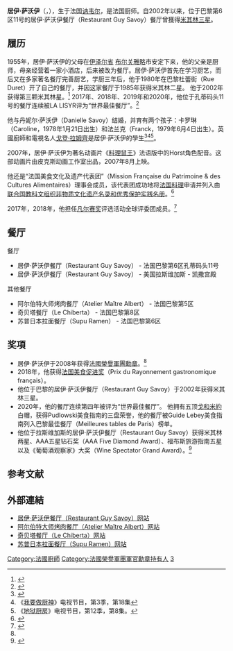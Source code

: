 {{Multiple issues|
{{Undisclosed paid}}
{{Advert|time=2021-08-19T15:32:36+00:00}}
{{Rough translation|time=2021-08-19T15:32:36+00:00}}
}}
{{Infobox chef <!-- for more information see [[:Template:Infobox_chef/doc|:Template:Infobox chef/doc]] -->
| name           = 居伊·萨沃伊<br /><small>{{lang|fr|Guy Savoy}}</small>
| image          = Guy Savoy.jpg
| caption        = 居伊·萨沃伊，2013年8月7日
| birth_date     = {{birth date|1953|07|24|df=yes}}
| birth_place    = {{FRA}}[[讷韦尔|讷韦尔]]
| death_date     =
| death_place    =
| style          =
| education      =
| ratings        = [[米其林指南|米其林星級]] {{Rating|3|3}}
| restaurants    = Restaurant Guy Savoy <small>''(Paris, Las Vegas)''</small><br>Atelier Maître Albert <small>''(Paris)''</small><br>Le Chiberta <small>''(Paris)''</small><br>Supu Ramen <small>''(Paris)''</small>
| prevrests      = 
| television     = 
| awards         = [[法國榮譽軍團勳章|法國榮譽軍團勳章]]軍官勳位
| website        = {{url|www.guysavoy.com}}
}}

'''居伊·萨沃伊'''（{{lang-fr|'''Guy Savoy'''}}，{{bd|1953年|7月24日}}），生于法国[[讷韦尔|讷韦尔]]，是法国厨师。自2002年以来，位于巴黎第6区{{link-fr|孔蒂码头|Quai de Conti}}11号的居伊·萨沃伊餐厅（Restaurant Guy Savoy）餐厅曾獲得[[米其林三星餐廳列表|米其林三星]]。

== 履历 ==
1955年，居伊·萨沃伊的父母在[[伊泽尔省|伊泽尔省]] [[布尔关雅略|布尔关雅略]]市安定下来，他的父亲是厨师，母亲经营着一家小酒店，后来被改为餐厅。居伊·萨沃伊首先在{{le|三胖兄弟餐厅|Troisgros family}}学习厨艺，而后又在多家著名餐厅完善厨艺，学厨三年后，他于1980年在巴黎杜蕾街（Rue Duret）开了自己的餐厅，并因这家餐厅于1985年获得米其林二星。 他于2002年获得第三颗米其林星。<ref name=Starchefs>{{cite web |title=Chef Guy Savoy of Restaurant Guy Savoy - Biography |url=https://www.starchefs.com/cook/chefs/bio/guy-savoy |website=StarChefs.com |accessdate=2021-03-05 |language=en |archive-date=2020-01-26 |archive-url=https://web.archive.org/web/20200126105243/https://www.starchefs.com/cook/chefs/bio/guy-savoy |dead-url=no }}</ref> 2017年、2018年、2019年和2020年，他位于孔蒂码头11号的餐厅连续被LA LISYR评为“世界最佳餐厅”。<ref>{{cite web |url=https://www.laliste.com/zh/laliste/world |title=La Liste |website=La Liste |accessdate=2021-03-05 |language=zh }}</ref>

他与丹妮尔·萨沃伊（Danielle Savoy）结婚，并育有两个孩子：卡罗琳（Caroline，1978年1月21日出生）和法兰克（Franck，1979年6月4日出生）。英國廚師和電視名人[[戈登·拉姆齊|戈登·拉姆齊]]是居伊·萨沃伊的學生<ref>{{cite web |title=Gordon Ramsay |url=http://www.biography.com/people/gordon-ramsay-17169720 |website=biography.com |accessdate=2021-03-05 |language=en |archive-date=2019-03-27 |archive-url=https://web.archive.org/web/20190327114619/https://www.biography.com/people/gordon-ramsay-17169720 |dead-url=no }}</ref><ref>《[[我要做廚神_(美國版)|我要做厨神]]》电视节目，第3季，第18集</ref><ref>《[[地獄廚房_(美國節目)|地狱厨房]]》电视节目，第12季，第8集。</ref>。

2007年，居伊·萨沃伊为著名动画片《[[料理鼠王|料理鼠王]]》法语版中的Horst角色配音。这部动画片由皮克斯动画工作室出品，2007年8月上映。

他还是“法国美食文化及遗产代表团”（Mission Française du Patrimoine & des Cultures Alimentaires）理事会成员，该代表团成功地将[[法國菜|法国料理]]申请并列入由[[联合国教科文组织非物质文化遗产名录和优秀保护实践名册|联合国教科文组织非物质文化遗产名录和优秀保护实践名册]]。<ref>{{Cite web |url=https://repasgastronomiqueunesco.fr/ |title=法国美食文化及遗产代表团（Mission Française du Patrimoine & des Cultures Alimentaires）网站 |access-date=2021-09-23 |archive-date=2019-06-13 |archive-url=https://web.archive.org/web/20190613222656/https://repasgastronomiqueunesco.fr/ |dead-url=no }}</ref>

2017年，2018年，他担任[[凡尔赛奖|凡尔赛奖]]评选活动全球评委团成员。<ref>{{Cite web |url=https://www.prix-versailles.com/zh-jury-2018 |title=凡尔赛奖网站 |access-date=2021-03-05 |archive-date=2021-01-21 |archive-url=https://web.archive.org/web/20210121231012/https://www.prix-versailles.com/zh-jury-2018 |dead-url=no }}</ref>

== 餐厅 ==
; 餐厅
* 居伊·萨沃伊餐厅（Restaurant Guy Savoy） - 法国巴黎第6区孔蒂码头11号
* 居伊·萨沃伊餐厅（Restaurant Guy Savoy） - 美国拉斯维加斯 - 凯撒宫殿

; 其他餐厅 
* 阿尔伯特大师烤肉餐厅（Atelier Maître Albert） - 法国巴黎第5区
* 奇贝塔餐厅（Le Chiberta） - 法国巴黎第8区
* 苏普日本拉面餐厅（Supu Ramen） - 法国巴黎第6区

== 奖項 ==
*居伊·萨沃伊于2008年获得[[法國榮譽軍團勳章|法國榮譽軍團勳章]]。<ref name=Starchefs/>
*2018年，他获得[[法国美食促进奖|法国美食促进奖]]（Prix du Rayonnement gastronomique français）。
*他位于巴黎的居伊·萨沃伊餐厅（Restaurant Guy Savoy）于2002年获得米其林三星。 
*2020年，他的餐厅连续第四年被评为“世界最佳餐厅”。 他拥有五顶[[戈和米約|戈和米約]]白帽，获得Pudlowski美食指南的三盘荣誉，他的餐厅被Guide Lebey美食指南列入巴黎最佳餐厅（Meilleures tables de Paris）榜单。
*他位于拉斯维加斯的居伊·萨沃伊餐厅（Restaurant Guy Savoy）获得米其林两星、AAA五星钻石奖（AAA Five Diamond Award）、福布斯旅游指南五星以及《葡萄酒观察家》大奖（Wine Spectator Grand Award）。<ref>{{cite web |title=Guy Savoy Caesars Palace |url=https://www.bestuscasinos.org/vegas/guy-savoy/ |website=bestuscasinos.org |4= |accessdate=2021-03-05 |language=en |archive-date=2021-01-16 |archive-url=https://web.archive.org/web/20210116154830/https://www.bestuscasinos.org/vegas/guy-savoy/ |dead-url=no }}</ref>

== 参考文献 ==
{{reflist|2}}

== 外部連結 ==
* [https://www.guysavoy.com 居伊·萨沃伊餐厅（Restaurant Guy Savoy）网站] {{Wayback|url=https://www.guysavoy.com/ |date=20210312170420 }}
* [https://www.ateliermaitrealbert.com 阿尔伯特大师烤肉餐厅（Atelier Maître Albert）网站] {{Wayback|url=https://www.ateliermaitrealbert.com/ |date=20210308021548 }}
* [https://www.lechiberta.com 奇贝塔餐厅（Le Chiberta）网站] {{Wayback|url=https://www.lechiberta.com/ |date=20210311211433 }}
* [https://www.supuramen.fr 苏普日本拉面餐厅（Supu Ramen）网站] {{Wayback|url=https://www.supuramen.fr/ |date=20210311225618 }}

{{Authority control}}

{{DEFAULTSORT:Savoy, Guy}}
[[Category:法國廚師|Category:法國廚師]]
[[Category:法國榮譽軍團軍官勳章持有人|Category:法國榮譽軍團軍官勳章持有人]]
[[Category:米其林星級餐廳主廚|3]]
